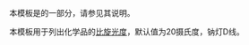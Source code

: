 {{Documentation subpage}}
本模板是{{tl|Chembox}}的一部分，请参见其说明。

本模板用于列出化学品的[[比旋光度]]，默认值为20摄氏度，钠灯D线。

<includeonly>
[[Category:化学信息框模板|{{PAGENAME}}]]
</includeonly>